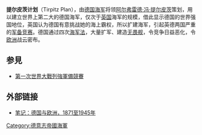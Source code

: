 {{refimprove|time=2020-02-07T16:49:39+00:00}}
'''提尔皮茨计划'''（Tirpitz Plan），由[[德意志帝国|德国]][[海军|海军]]将领[[阿尔弗雷德·冯·提尔皮茨|阿尔弗雷德·冯·提尔皮茨]]策划，用以建立世界上第二大的德国海军，仅次于[[英国|英国]]海军的规模，借此显示德国的世界强国地位，英国认为德国有意挑战她的海上霸权，所以扩建海军，引起英德两国严重的[[军备竞赛|军备竞赛]]。德国通过四次[[海军法|海军法]]，大量扩军、建造[[无畏舰|无畏舰]]，令竞争日益恶化，令[[欧洲|欧洲]]战云密布。

==参見==
*[[第一次世界大戰列強軍備競賽|第一次世界大戰列強軍備競賽]]

==外部链接==
*[http://www.colby.edu/personal/r/rmscheck/GermanyB3.html 笔记：德国与欧洲，1871至1945年] {{Wayback|url=http://www.colby.edu/personal/r/rmscheck/GermanyB3.html |date=20130721040717 }}

[[Category:德意志帝國海軍|Category:德意志帝國海軍]]